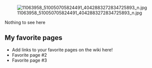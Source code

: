 [[File:11063958 510050705824491 4042883272834725893 n.jpg|right]]

Nothing to see here 

==My favorite pages==

* Add links to your favorite pages on the wiki here!
* Favorite page #2
* Favorite page #3